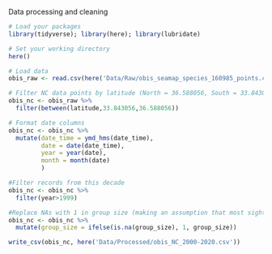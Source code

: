 Data processing and cleaning

```r
# Load your packages
library(tidyverse); library(here); library(lubridate)

# Set your working directory
here()
```

```r
# Load data
obis_raw <- read.csv(here('Data/Raw/obis_seamap_species_160985_points.csv'))
```

```r
# Filter NC data points by latitude (North = 36.588056, South = 33.843056)
obis_nc <- obis_raw %>%
  filter(between(latitude,33.843056,36.588056))

# Format date columns
obis_nc <- obis_nc %>%
  mutate(date_time = ymd_hms(date_time),
         date = date(date_time),
         year = year(date),
         month = month(date)
         )

#Filter records from this decade
obis_nc <- obis_nc %>%
  filter(year>1999)

#Replace NAs with 1 in group size (making an assumption that most sightings without number of individuals noted can be considered singular sightings)
obis_nc <- obis_nc %>% 
  mutate(group_size = ifelse(is.na(group_size), 1, group_size))
```

```r
write_csv(obis_nc, here('Data/Processed/obis_NC_2000-2020.csv'))
```

